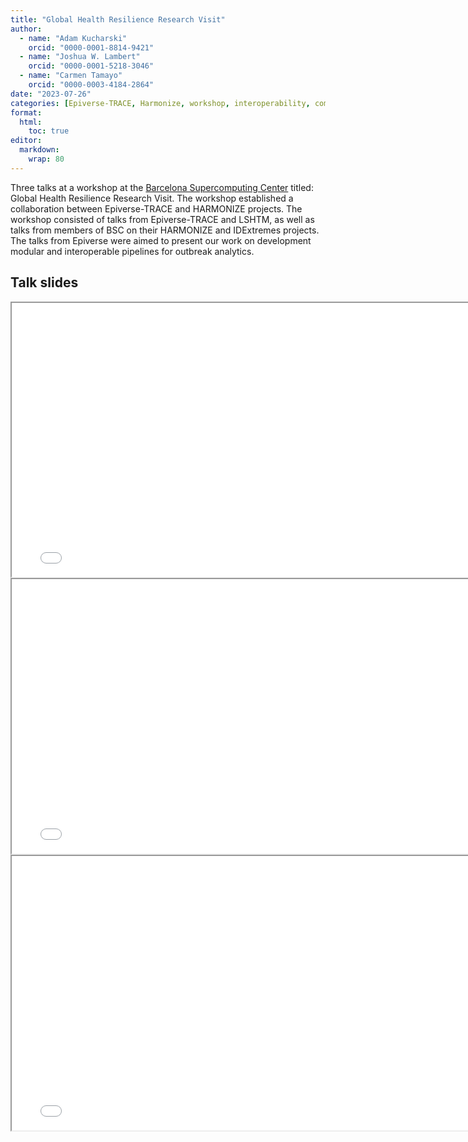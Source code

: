 ```yaml
---
title: "Global Health Resilience Research Visit"
author: 
  - name: "Adam Kucharski"
    orcid: "0000-0001-8814-9421"
  - name: "Joshua W. Lambert"
    orcid: "0000-0001-5218-3046"
  - name: "Carmen Tamayo"
    orcid: "0000-0003-4184-2864"
date: "2023-07-26"
categories: [Epiverse-TRACE, Harmonize, workshop, interoperability, community]
format:
  html: 
    toc: true
editor: 
  markdown: 
    wrap: 80
---
```


Three talks at a workshop at the [Barcelona Supercomputing Center](https://www.bsc.es/) titled: Global Health Resilience Research Visit. The workshop established a collaboration between Epiverse-TRACE and HARMONIZE projects. The workshop consisted of talks from Epiverse-TRACE and LSHTM, as well as talks from members of BSC on their HARMONIZE and IDExtremes projects. The talks from Epiverse were aimed to present our work on development modular and interoperable pipelines for outbreak analytics.

## Talk slides

```{=html}
<iframe width="780" height="438.75" src="2023_07_BSC_-presentation_2" title="Adam Kucharski presentation at BSC, July 2023"></iframe>
```

```{=html}
<iframe width="780" height="438.75" src="Epiverse-interoperability" title="Joshua W. Lambert presentation at BSC, July 2023"></iframe>
```

```{=html}
<iframe width="780" height="438.75" src="Applications_CTC-presentation" title="Carmen Tamayo presentation at BSC, July 2023"></iframe>
```
